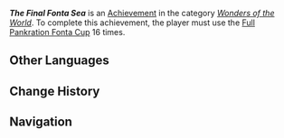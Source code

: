 {{Achievement Infobox
|title        = The Final Fonta Sea
|id           = 81404
|order id     = 1388
|category     = Wonders of the World
|description  = ...a Font of Refreshment!
|requirements = Use the [[Full Pankration Fonta Cup]] 16 times.
|primogems    = 5
|tracking     = Tracks how many times the [[Full Pankration Fonta Cup]] was used.
|topic        = 
|type         = Exploration
|quest        = 
|hidden       = 1
|set          = The Final Fonta Sea
|tier         = 3
|tiers_total  = 3
}}
'''''The Final Fonta Sea''''' is an [[Achievement]] in the category ''[[Wonders of the World]]''. To complete this achievement, the player must use the [[Full Pankration Fonta Cup]] 16 times.

==Other Languages==
{{Other Languages|The Final Fonta Sea}}

==Change History==
{{Change History|4.1}}

==Navigation==
{{Achievement Navbox}}